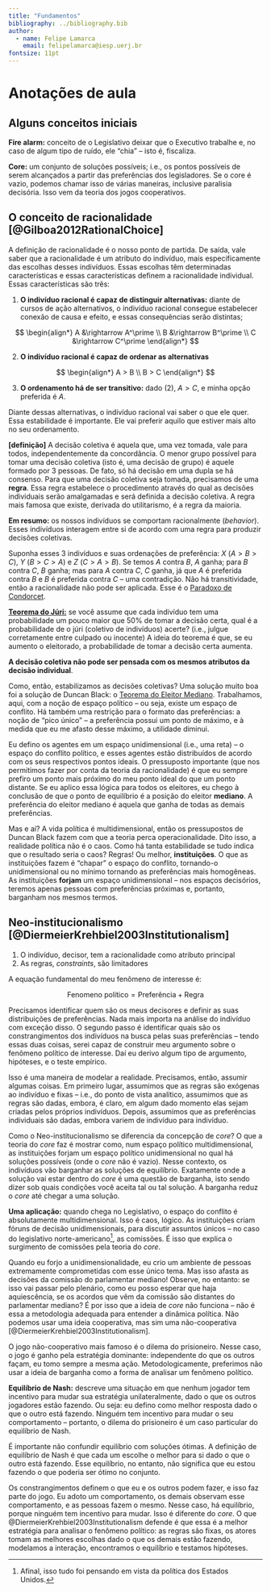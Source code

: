 ```yaml
---
title: "Fundamentos"
bibliography: ../bibliography.bib
author:
  - name: Felipe Lamarca
    email: felipelamarca@iesp.uerj.br
fontsize: 11pt
---
```


# Anotações de aula {.unnumbered}

## Alguns conceitos iniciais {.unnumbered}

**Fire alarm:** conceito de o Legislativo deixar que o Executivo trabalhe e, no caso de algum tipo de ruído, ele "chia" -- isto é, fiscaliza.

**Core:** um conjunto de soluções possíveis; i.e., os pontos possíveis de serem alcançados a partir das preferências dos legisladores. Se o core é vazio, podemos chamar isso de várias maneiras, inclusive paralisia decisória. Isso vem da teoria dos jogos cooperativos.

## O conceito de racionalidade [@Gilboa2012RationalChoice] {.unnumbered}

A definição de racionalidade é o nosso ponto de partida. De saída, vale saber que a racionalidade é um atributo do indivíduo, mais especificamente das escolhas desses indivíduos. Essas escolhas têm determinadas características e essas características definem a racionalidade individual. Essas características são três:

1. **O indivíduo racional é capaz de distinguir alternativas:** diante de cursos de ação alternativos, o indivíduo racional consegue estabelecer conexão de causa e efeito, e essas consequências serão distintas;

$$
\begin{align*}
A &\rightarrow A^\prime \\
B &\rightarrow B^\prime \\
C &\rightarrow C^\prime
\end{align*}
$$

2. **O indivíduo racional é capaz de ordenar as alternativas**

$$
\begin{align*}
A > B \\
B > C 
\end{align*}
$$

3. **O ordenamento há de ser transitivo:** dado (2), $A > C$, e minha opção preferida é $A$.

Diante dessas alternativas, o indivíduo racional vai saber o que ele quer. Essa estabilidade é importante. Ele vai preferir aquilo que estiver mais alto no seu ordenamento.

**[definição]** A decisão coletiva é aquela que, uma vez tomada, vale para todos, independentemente da concordância. O menor grupo possível para tomar uma decisão coletiva (isto é, uma decisão de grupo) é aquele formado por 3 pessoas. De fato, só há decisão em uma dupla se há consenso. Para que uma decisão coletiva seja tomada, precisamos de uma **regra**. Essa regra estabelece o procedimento através do qual as decisões individuais serão amalgamadas e será definida a decisão coletiva. A regra mais famosa que existe, derivada do utilitarismo, é a regra da maioria.

**Em resumo:** os nossos indivíduos se comportam racionalmente (_behavior_). Esses indivíduos interagem entre si de acordo com uma regra para produzir decisões coletivas.

Suponha esses 3 indivíduos e suas ordenações de preferência: $X$ ($A > B > C$), $Y$ ($B > C > A$) e $Z$ ($C > A > B$). Se temos $A$ contra $B$, $A$ ganha; para $B$ contra $C$, $B$ ganha; mas para $A$ contra $C$, $C$ ganha, já que $A$ é preferida contra $B$ e $B$ é preferida contra $C$ -- uma contradição. Não há transitividade, então a racionalidade não pode ser aplicada. Esse é o [Paradoxo de Condorcet](https://pt.wikipedia.org/wiki/Paradoxo_de_Condorcet).

**[Teorema do Júri:](https://pt.wikipedia.org/wiki/Teorema_do_j%C3%BAri_de_Condorcet)** se você assume que cada indivíduo tem uma probabilidade um pouco maior que 50% de tomar a decisão certa, qual é a probabilidade de o júri (coletivo de indivíduos) acerte? (i.e., julgue corretamente entre culpado ou inocente) A ideia do teorema é que, se eu aumento o eleitorado, a probabilidade de tomar a decisão certa aumenta.

**A decisão coletiva não pode ser pensada com os mesmos atributos da decisão individual**. 

Como, então, estabilizamos as decisões coletivas? Uma solução muito boa foi a solução de Duncan Black: o [Teorema do Eleitor Mediano](https://pt.wikipedia.org/wiki/Teorema_do_eleitor_mediano). Trabalhamos, aqui, com a noção de espaço político -- ou seja, existe um espaço de conflito. Há também uma restrição para o formato das preferências: a noção de "pico único" -- a preferência possui um ponto de máximo, e à medida que eu me afasto desse máximo, a utilidade diminui.

Eu defino os agentes em um espaço unidimensional (i.e., uma reta) -- o espaço do conflito político, e esses agentes estão distribuídos de acordo com os seus respectivos pontos ideais. O pressuposto importante (que nos permitimos fazer por conta da teoria da racionalidade) é que eu sempre prefiro um ponto mais próximo do meu ponto ideal do que um ponto distante. Se eu aplico essa lógica para todos os eleitores, eu chego à conclusão de que o ponto de equilíbrio é a posição do eleitor **mediano**. A preferência do eleitor mediano é aquela que ganha de todas as demais preferências.

Mas e aí? A vida política é multidimensional, então os pressupostos de Duncan Black fazem com que a teoria perca operacionalidade. Dito isso, a realidade política não é o caos. Como há tanta estabilidade se tudo indica que o resultado seria o caos? Regras! Ou melhor, **instituições**. O que as instituições fazem é "chapar" o espaço do conflito, tornando-o unidimensional ou no mínimo tornando as preferências mais homogêneas. As instituições **forjam** um espaço unidimensional -- nos espaços decisórios, teremos apenas pessoas com preferências próximas e, portanto, barganham nos mesmos termos.

## Neo-institucionalismo [@DiermeierKrehbiel2003Institutionalism] {.unnumbered}

1. O indivíduo, decisor, tem a racionalidade como atributo principal
2. As regras, _constraints_, são limitadores

A equação fundamental do meu fenômeno de interesse é:

$$
\text{Fenomeno político} = \text{Preferência} + \text{Regra}
$$

Precisamos identificar quem são os meus decisores e definir as suas distribuições de preferências. Nada mais importa na análise do indivíduo com exceção disso. O segundo passo é identificar quais são os constrangimentos dos indivíduos na busca pelas suas preferências -- tendo essas duas coisas, serei capaz de construir meu argumento sobre o fenômeno político de interesse. Daí eu derivo algum tipo de argumento, hipóteses, e o teste empírico.

Isso é uma maneira de modelar a realidade. Precisamos, então, assumir algumas coisas. Em primeiro lugar, assumimos que as regras são exógenas ao indivíduo e fixas -- i.e., do ponto de vista analítico, assumimos que as regras são dadas, embora, é claro, em algum dado momento elas sejam criadas pelos próprios indivíduos. Depois, assumimos que as preferências individuais são dadas, embora variem de indivíduo para indivíduo.

Como o Neo-institucionalismo se diferencia da concepção de _core_? O que a teoria do _core_ faz é mostrar como, num espaço político multidimensional, as instituições forjam um espaço político unidimensional no qual há soluções possíveis (onde o _core_ não é vazio). Nesse contexto, os indivíduos vão barganhar as soluções de equilíbrio. Exatamente onde a solução vai estar dentro do _core_ é uma questão de barganha, isto sendo dizer sob quais condições você aceita tal ou tal solução. A barganha reduz o _core_ até chegar a uma solução.

**Uma aplicação:** quando chega no Legislativo, o espaço do conflito é absolutamente multidimensional. Isso é caos, lógico. As instituições criam fóruns de decisão unidimensionais, para discutir assuntos únicos -- no caso do legislativo norte-americano[^1], as comissões. É isso que explica o surgimento de comissões pela teoria do _core_. 

Quando eu forjo a unidimensionalidade, eu crio um ambiente de pessoas extremamente comprometidas com esse único tema. Mas isso afasta as decisões da comissão do parlamentar mediano! Observe, no entanto: se isso vai passar pelo plenário, como eu posso esperar que haja aquiescência, se os acordos que vêm da comissão são distantes do parlamentar mediano? É por isso que a ideia de _core_ não funciona -- não é essa a metodologia adequada para entender a dinâmica política. Não podemos usar uma ideia cooperativa, mas sim uma não-cooperativa [@DiermeierKrehbiel2003Institutionalism].

O jogo não-cooperativo mais famoso é o dilema do prisioneiro. Nesse caso, o jogo é ganho pela estratégia dominante: independente do que os outros façam, eu tomo sempre a mesma ação. Metodologicamente, preferimos não usar a ideia de barganha como a forma de analisar um fenômeno político.

**Equilíbrio de Nash:** descreve uma situação em que nenhum jogador tem incentivo para mudar sua estratégia unilateralmente, dado o que os outros jogadores estão fazendo. Ou seja: eu defino como melhor resposta dado o que o outro está fazendo. Ninguém tem incentivo para mudar o seu comportamento -- portanto, o dilema do prisioneiro é um caso particular do equilíbrio de Nash.

É importante não confundir equilíbrio com soluções ótimas. A definição de equilíbrio de Nash é que cada um escolhe o melhor para si dado o que o outro está fazendo. Esse equilíbrio, no entanto, não significa que eu estou fazendo o que poderia ser ótimo no conjunto.

Os constrangimentos definem o que eu e os outros podem fazer, e isso faz parte do jogo. Eu adoto um comportamento, os demais observam esse comportamento, e as pessoas fazem o mesmo. Nesse caso, há equilíbrio, porque ninguém tem incentivo para mudar. Isso é diferente do _core_. O que @DiermeierKrehbiel2003Institutionalism defende é que essa é a melhor estratégia para analisar o fenômeno político: as regras são fixas, os atores tomam as melhores escolhas dado o que os demais estão fazendo, modelamos a interação, encontramos o equilíbrio e testamos hipóteses.


[^1]: Afinal, isso tudo foi pensando em vista da política dos Estados Unidos.